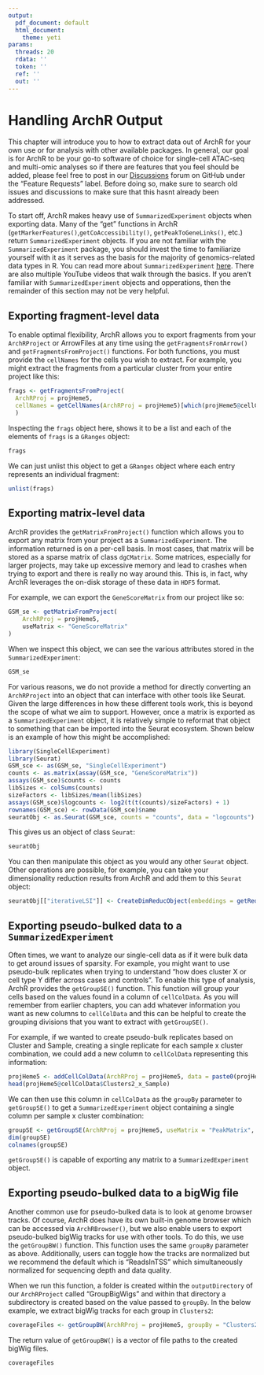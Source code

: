 ```yaml
---
output:
  pdf_document: default
  html_document:
    theme: yeti
params:
  threads: 20
  rdata: ''
  token: ''
  ref: ''
  out: ''
---
```


# Handling ArchR Output

This chapter will introduce you to how to extract data out of ArchR for your own use or for analysis with other available packages. In general, our goal is for ArchR to be your go-to software of choice for single-cell ATAC-seq and multi-omic analyses so if there are features that you feel should be added, please feel free to post in our [Discussions](https://github.com/GreenleafLab/ArchR/discussions) forum on GitHub under the "Feature Requests" label. Before doing so, make sure to search old issues and discussions to make sure that this hasnt already been addressed.

To start off, ArchR makes heavy use of `SummarizedExperiment` objects when exporting data. Many of the "get" functions in ArchR (`getMarkerFeatures()`,`getCoAccessibility()`, `getPeakToGeneLinks()`, etc.) return `SummarizedExperiment` objects. If you are not familiar with the `SummarizedExperiment` package, you should invest the time to familiarize yourself with it as it serves as the basis for the majority of genomics-related data types in R. You can read more about `SummarizedExperiment` [here](https://bioconductor.org/packages/release/bioc/vignettes/SummarizedExperiment/inst/doc/SummarizedExperiment.html). There are also multiple YouTube videos that walk through the basics. If you aren't familiar with `SummarizedExperiment` objects and opperations, then the remainder of this section may not be very helpful. 


## Exporting fragment-level data

To enable optimal flexibility, ArchR allows you to export fragments from your `ArchRProject` or ArrowFiles at any time using the `getFragmentsFromArrow()` and `getFragmentsFromProject()` functions. For both functions, you must provide the `cellNames` for the cells you wish to extract. For example, you might extract the fragments from a particular cluster from your entire project like this:

```r
frags <- getFragmentsFromProject(
  ArchRProj = projHeme5,
  cellNames = getCellNames(ArchRProj = projHeme5)[which(projHeme5@cellColData$Clusters2 == "Mono")]
  )
```

Inspecting the `frags` object here, shows it to be a list and each of the elements of `frags` is a `GRanges` object:

```r
frags
```

We can just unlist this object to get a `GRanges` object where each entry represents an individual fragment:

```r
unlist(frags)
```

## Exporting matrix-level data

ArchR provides the `getMatrixFromProject()` function which allows you to export any matrix from your project as a `SummarizedExperiment`. The information returned is on a per-cell basis. In most cases, that matrix will be stored as a sparse matrix of class `dgCMatrix`. Some matrices, especially for larger projects, may take up excessive memory and lead to crashes when trying to export and there is really no way around this. This is, in fact, why ArchR leverages the on-disk storage of these data in `HDF5` format.

For example, we can export the `GeneScoreMatrix` from our project like so:

```r
GSM_se <- getMatrixFromProject(
	ArchRProj = projHeme5,
	useMatrix <- "GeneScoreMatrix"
)
```

When we inspect this object, we can see the various attributes stored in the `SummarizedExperiment`:

```r
GSM_se
```

For various reasons, we do not provide a method for directly converting an `ArchRProject` into an object that can interface with other tools like Seurat. Given the large differences in how these different tools work, this is beyond the scope of what we aim to support. However, once a matrix is exported as a `SummarizedExperiment` object, it is relatively simple to reformat that object to something that can be imported into the Seurat ecosystem. Shown below is an example of how this might be accomplished:

```r
library(SingleCellExperiment)
library(Seurat)
GSM_sce <- as(GSM_se, "SingleCellExperiment")
counts <- as.matrix(assay(GSM_sce, "GeneScoreMatrix"))
assays(GSM_sce)$counts <- counts
libSizes <- colSums(counts)
sizeFactors <- libSizes/mean(libSizes)
assays(GSM_sce)$logcounts <- log2(t(t(counts)/sizeFactors) + 1)
rownames(GSM_sce) <- rowData(GSM_sce)$name
seuratObj <- as.Seurat(GSM_sce, counts = "counts", data = "logcounts")
```

This gives us an object of class `Seurat`:

```r
seuratObj
```

You can then manipulate this object as you would any other `Seurat` object. Other operations are possible, for example, you can take your dimensionality reduction results from ArchR and add them to this `Seurat` object:

```r
seuratObj[["iterativeLSI"]] <- CreateDimReducObject(embeddings = getReducedDims(projHeme5), key = "ILSI_", assay = DefaultAssay(seuratObj))
```


## Exporting pseudo-bulked data to a `SummarizedExperiment`

Often times, we  want to analyze our single-cell data as if it were bulk data to get around issues of sparsity. For example, you might want to use pseudo-bulk replicates when trying to understand "how does cluster X or cell type Y differ across cases and controls". To enable this type of analysis, ArchR provides the `getGroupSE()` function. This function will group your cells based on the values found in a column of `cellColData`. As you will remember from earlier chapters, you can add whatever information you want as new columns to `cellColData` and this can be helpful to create the grouping divisions that you want to extract with `getGroupSE()`.

For example, if we wanted to create pseudo-bulk replicates based on Cluster and Sample, creating a single replicate for each sample x cluster combination, we could add a new column to `cellColData` representing this information:

```r
projHeme5 <- addCellColData(ArchRProj = projHeme5, data = paste0(projHeme5@cellColData$Sample,"_x_",projHeme5@cellColData$Clusters2), name = "Clusters2_x_Sample", cells = getCellNames(projHeme5))
head(projHeme5@cellColData$Clusters2_x_Sample)
```

We can then use this column in `cellColData` as the `groupBy` parameter to `getGroupSE()` to get a `SummarizedExperiment` object containing a single column per sample x cluster combination:


```r
groupSE <- getGroupSE(ArchRProj = projHeme5, useMatrix = "PeakMatrix", groupBy = "Clusters2_x_Sample")
dim(groupSE)
colnames(groupSE)
```


`getGroupSE()` is capable of exporting any matrix to a `SummarizedExperiment` object.


## Exporting pseudo-bulked data to a bigWig file

Another common use for pseudo-bulked data is to look at genome browser tracks. Of course, ArchR does have its own built-in genome browser which can be accessed via `ArchRBrowser()`, but we also enable users to export pseudo-bulked bigWig tracks for use with other tools. To do this, we use the `getGroupBW()` function. This function uses the same `groupBy` parameter as above. Additionally, users can toggle how the tracks are normalized but we recommend the default which is "ReadsInTSS" which simultaneously normalized for sequencing depth and data quality.

When we run this function, a folder is created within the `outputDirectory` of our `ArchRProject` called "GroupBigWigs" and within that directory a subdirectory is created based on the value passed to `groupBy`. In the below example, we extract bigWig tracks for each group in `Clusters2`:

```r
coverageFiles <- getGroupBW(ArchRProj = projHeme5, groupBy = "Clusters2")
```

The return value of `getGroupBW()` is a vector of file paths to the created bigWig files.

```r
coverageFiles
```

